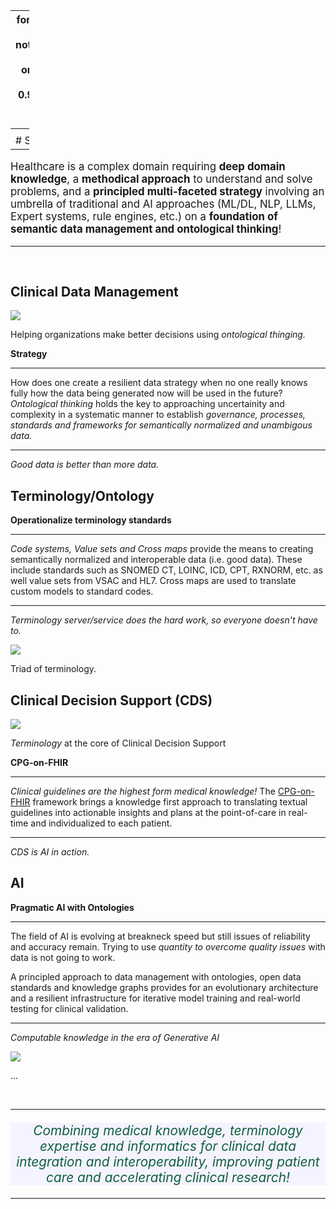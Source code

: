 
---
format:
  html:
    toc: true
    toc-depth: 4
    theme: [journal, notebooks/ontopro/custom.scss]
    output-file: ontopro.services.html
    include-in-header: {text: <link rel = "icon" href = "notebooks/ontopro/images/Ontopro-logo-no-text.jpeg" />}
fontsize: 0.9em
code-block-background: true
highlight-style: nord
include-in-header:
  text: "\n                        <meta property=\"og:image\" content=\"notebooks/ontopro/images/Ontopro-logo.png\"/>\n                        <meta property=\"og:title\" content=\"Ontopro, LLC\"/>\n                        <meta property=\"og:description\" content=\"Knowledge engineering for Healthcare & Life sciences.\"/>\n                                            "

---
<style></style><style>.printedClojure .sourceCode {
  background-color: transparent;
  border-style: none;
}
</style><style>.clay-limit-image-width .clay-image {max-width: 100%}
.clay-side-by-side .sourceCode {margin: 0}
.clay-side-by-side {margin: 1em 0}
</style>
<script src="ontopro.services_files/md-default0.js" type="text/javascript"></script><script src="ontopro.services_files/md-default1.js" type="text/javascript"></script>

# Services

---



```{=html}
<big><p class="quote" id="services-quote">Healthcare is a complex domain requiring <b>deep domain knowledge</b>, a <b>methodical approach</b> to understand and solve problems, and a <b>principled multi-faceted strategy</b> involving an umbrella of traditional and AI approaches (ML/DL, NLP, LLMs, Expert systems, rule engines, etc.) on a <b>foundation of semantic data management and ontological thinking</b>!</p></big>
```



---
<br>



## Clinical Data Management 


```{=html}
<div class="flex-container" id="strategy"><div class="flex-image" id="st-image"><img class="fit-image" id="image-r" src="notebooks/ontopro/images/biomedical-data.jpg" /><p class="caption" id="image-c">Helping organizations make better decisions using <em>ontological thinging.</em></p></div><div class="flex-text" id="st-note"><p><strong>Strategy</strong></p><hr /><p>How does one create a resilient data strategy when no one really knows fully how the data being generated now will be used in the future? <em>Ontological thinking</em> holds the key to approaching uncertainity and complexity in a systematic manner to establish <em>governance, processes, standards and frameworks for semantically normalized and unambigous data.</em></p><hr /><p><em>Good data is better than more data.</em></p></div></div>
```



## Terminology/Ontology


```{=html}
<div class="flex-container" id="strategy"><div class="flex-text" id="st-note"><p><strong>Operationalize terminology standards</strong></p><hr /><p><em>Code systems, Value sets and Cross maps</em> provide the means to creating semantically normalized and interoperable data (i.e. good data). These include standards such as SNOMED CT, LOINC, ICD, CPT, RXNORM, etc. as well value sets from VSAC and HL7. Cross maps are used to translate custom models to standard codes.</p><hr /><p><em>Terminology server/service does the hard work, so everyone doesn't have to.</em></p></div><div class="flex-image" id="st-image"><img class="fit-image" id="image-r" src="notebooks/ontopro/images/triad-of-terminology-2.png" /><p class="image-c caption">Triad of terminology.</p></div></div>
```



## Clinical Decision Support (CDS)


```{=html}
<div class="flex-container" id="strategy"><div class="flex-image" id="st-image"><img class="fit-image" id="image-r" src="notebooks/ontopro/images/cpg-on-fhir-with-terminology.jpg" /><p class="caption" id="image-c"><em>Terminology</em> at the core of Clinical Decision Support</p></div><div class="flex-text" id="st-note"><p><strong>CPG-on-FHIR</strong></p><hr /><p><em>Clinical guidelines are the highest form medical knowledge!</em> The <a href="https://hl7.org/fhir/uv/cpg/">CPG-on-FHIR</a> framework brings a knowledge first approach to translating textual guidelines into actionable insights and plans at the point-of-care in real-time and individualized to each patient.</p><hr /><p><em>CDS is AI in action.</em></p></div></div>
```



## AI


```{=html}
<div class="flex-container" id="strategy"><div class="flex-text" id="st-note"><p><strong>Pragmatic AI with Ontologies</strong></p><hr /><p>The field of AI is evolving at breakneck speed but still issues of reliability and accuracy remain. Trying to use <em>quantity to overcome quality issues</em> with data is not going to work.</p><p>A principled approach to data management with ontologies, open data standards and knowledge graphs provides for an evolutionary architecture and a resilient infrastructure for iterative model training and real-world testing for clinical validation.</p><hr /><p><em>Computable knowledge in the era of Generative AI</em></p></div><div class="flex-image" id="st-image"><img class="fit-image" id="image-r" src="notebooks/ontopro/images/ontology.jpg" /><p class="image-c caption">...</p></div></div>
```



<br> 



```{=html}
<div><hr /><big><p style="background:#F5F3FF;color:#0F5F3F;font-size:1.3rem;font-style:italic;text-align:center;">Combining medical knowledge, terminology expertise and informatics for clinical data integration and interoperability, improving patient care and accelerating clinical research!</p></big></div>
```



```{=html}
<div style="background-color:grey;height:2px;width:100%;"></div>
```



```{=html}
<div></div>
```

